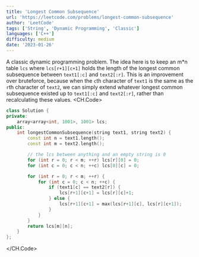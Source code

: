 ```yaml
---
title: 'Longest Common Subsequence'
url: 'https://leetcode.com/problems/longest-common-subsequence'
author: 'LeetCode'
tags: ['String', 'Dynamic Programming', 'Classic'] 
languages: ['C++']
difficulty: medium
date: '2023-01-26'
---
```

A classic dynamic programming problem. The idea here is to keep an m*n table `lcs` where `lcs[r+1][c+1]` holds the length of the longest common subsequence between `text1[:c]` and `text2[:r]`. This is an improvement over bruteforce, because when the `c`th character of `text1` is the same as the `r`th character of `text2`, we can simply extend whatever longest common subsequence existed up to `text1[:c]` and `text2[:r]`, rather than recalculating these values.
<CH.Code>

```cpp 
class Solution {
private:
    array<array<int, 1001>, 1001> lcs;
public:
    int longestCommonSubsequence(string text1, string text2) {
        const int n = text1.length();
        const int m = text2.length();

        // the lcs between anything and an empty string is 0
        for (int r = 0; r < m; ++r) lcs[r][0] = 0;
        for (int c = 0; c < n; ++c) lcs[0][c] = 0;

        for (int r = 0; r < m; ++r) {
            for (int c = 0; c < n; ++c) {
                if (text1[c] == text2[r]) {
                    lcs[r+1][c+1] = lcs[r][c]+1;
                } else {
                    lcs[r+1][c+1] = max(lcs[r+1][c], lcs[r][c+1]);
                }
            }
        }
        return lcs[m][n];
    }
};
```

</CH.Code>
